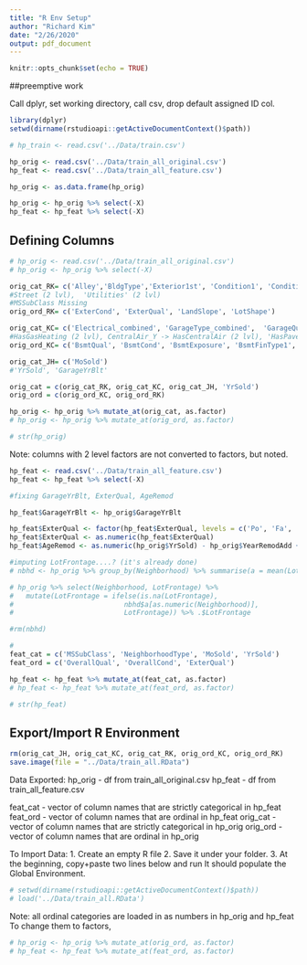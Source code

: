```yaml
---
title: "R Env Setup"
author: "Richard Kim"
date: "2/26/2020"
output: pdf_document
---
```


```r
knitr::opts_chunk$set(echo = TRUE)
```

##preemptive work

Call dplyr, set working directory, call csv, drop default assigned ID col.

```r
library(dplyr)
setwd(dirname(rstudioapi::getActiveDocumentContext()$path))

# hp_train <- read.csv('../Data/train.csv')

hp_orig <- read.csv('../Data/train_all_original.csv')
hp_feat <- read.csv('../Data/train_all_feature.csv')

hp_orig <- as.data.frame(hp_orig)

hp_orig <- hp_orig %>% select(-X)
hp_feat <- hp_feat %>% select(-X)
```

## Defining Columns

```r

# hp_orig <- read.csv('../Data/train_all_original.csv')
# hp_orig <- hp_orig %>% select(-X)

orig_cat_RK= c('Alley','BldgType','Exterior1st', 'Condition1', 'Condition2', 'Exterior2nd', 'Foundation', 'HouseStyle', 'LandContour','LotConfig', 'MasVnrType', 'MSZoning', 'RoofMatl', 'Neighborhood') 
#Street (2 lvl),  'Utilities' (2 lvl)
#MSSubClass Missing
orig_ord_RK= c('ExterCond', 'ExterQual', 'LandSlope', 'LotShape')

orig_cat_KC= c('Electrical_combined', 'GarageType_combined',  'GarageQual_combined', 'SaleType_combined') 
#HasGasHeating (2 lvl), CentralAir_Y -> HasCentralAir (2 lvl), 'HasPavedDrive' (2 lvl), 'SaleCond_combined' (2 lvl)
orig_ord_KC= c('BsmtQual', 'BsmtCond', 'BsmtExposure', 'BsmtFinType1', 'BsmtFinType2', 'HeatingQC', 'KitchenQual', 'Functional', 'FireplaceQu', 'GarageFinish', 'GarageCond', 'Fence')

orig_cat_JH= c('MoSold')
#'YrSold', 'GarageYrBlt'

orig_cat = c(orig_cat_RK, orig_cat_KC, orig_cat_JH, 'YrSold')
orig_ord = c(orig_ord_KC, orig_ord_RK)

hp_orig <- hp_orig %>% mutate_at(orig_cat, as.factor)
# hp_orig <- hp_orig %>% mutate_at(orig_ord, as.factor)

# str(hp_orig)
```

Note: columns with 2 level factors are not converted to factors, but noted.

```r

hp_feat <- read.csv('../Data/train_all_feature.csv')
hp_feat <- hp_feat %>% select(-X)

#fixing GarageYrBlt, ExterQual, AgeRemod

hp_feat$GarageYrBlt <- hp_orig$GarageYrBlt

hp_feat$ExterQual <- factor(hp_feat$ExterQual, levels = c('Po', 'Fa', 'TA', 'Gd', 'Ex'))
hp_feat$ExterQual <- as.numeric(hp_feat$ExterQual)
hp_feat$AgeRemod <- as.numeric(hp_orig$YrSold) - hp_orig$YearRemodAdd + 2005

#imputing LotFrontage....? (it's already done)
# nbhd <- hp_orig %>% group_by(Neighborhood) %>% summarise(a = mean(LotFrontage)) %>% mutate(Neighborhood = as.numeric(Neighborhood))

# hp_orig %>% select(Neighborhood, LotFrontage) %>% 
#   mutate(LotFrontage = ifelse(is.na(LotFrontage),
#                           nbhd$a[as.numeric(Neighborhood)],
#                           LotFrontage)) %>% .$LotFrontage

#rm(nbhd)

#
feat_cat = c('MSSubClass', 'NeighborhoodType', 'MoSold', 'YrSold')
feat_ord = c('OverallQual', 'OverallCond', 'ExterQual')

hp_feat <- hp_feat %>% mutate_at(feat_cat, as.factor)
# hp_feat <- hp_feat %>% mutate_at(feat_ord, as.factor)

# str(hp_feat)
```

## Export/Import R Environment

```r
rm(orig_cat_JH, orig_cat_KC, orig_cat_RK, orig_ord_KC, orig_ord_RK)
save.image(file = "../Data/train_all.RData")
```

Data Exported:
hp_orig - df from train_all_original.csv
hp_feat - df from train_all_feature.csv

feat_cat - vector of column names that are strictly categorical in hp_feat
feat_ord - vector of column names that are ordinal in hp_feat
orig_cat - vector of column names that are strictly categorical in hp_orig
orig_ord - vector of column names that are ordinal in hp_orig

To Import Data:
1. Create an empty R file
2. Save it under your folder.
3. At the beginning, copy+paste two lines below and run
It should populate the Global Environment. 
```r
# setwd(dirname(rstudioapi::getActiveDocumentContext()$path))
# load('../Data/train_all.RData')
```

Note: all ordinal categories are loaded in as numbers in hp_orig and hp_feat
To change them to factors,
```r
# hp_orig <- hp_orig %>% mutate_at(orig_ord, as.factor)
# hp_feat <- hp_feat %>% mutate_at(feat_ord, as.factor)
```





